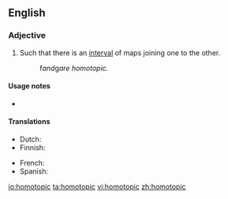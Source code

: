 ==English==
{{wikipedia}}

===Adjective===
{{en-adj|-}}

# {{context|topology|of two [[map]]s|lang=en}} Such that there is an [[interval]] of maps joining one to the other.
#: f'' and ''g'' are homotopic.''

====Usage notes====
* {{en-usage-equal}}

====Translations====
{{trans-top|(topology) such that there is an interval of maps joining one to the other}}
* Dutch: {{t|nl|homotopisch}}
* Finnish: {{t|fi|homotooppinen}}
{{trans-mid}}
* French: {{t+|fr|homotope|m|f}}
* Spanish: {{t|es|homotópico}}
{{trans-bottom}}

[[io:homotopic]]
[[ta:homotopic]]
[[vi:homotopic]]
[[zh:homotopic]]
